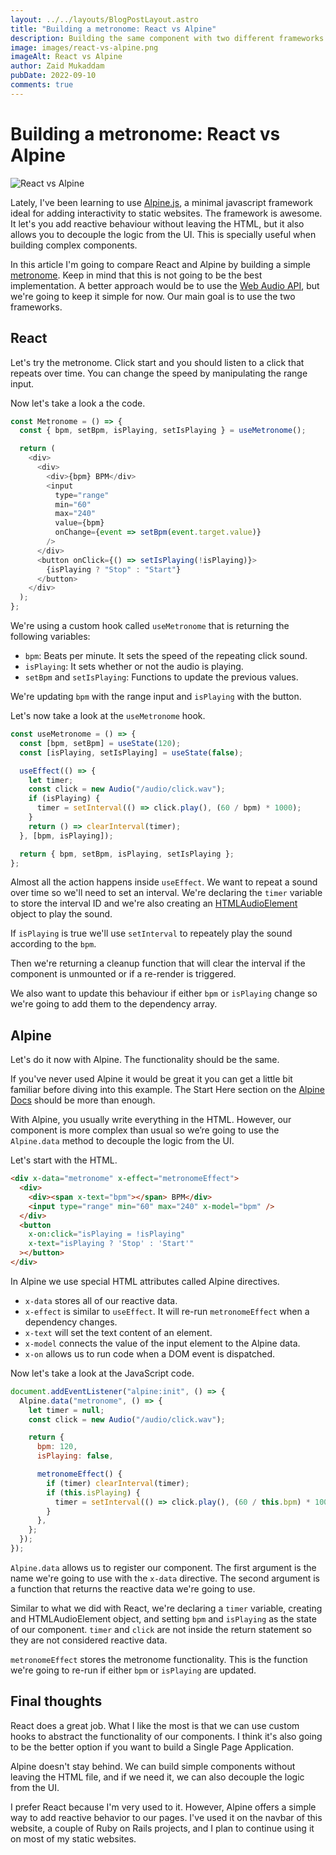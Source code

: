 ```yaml
---
layout: ../../layouts/BlogPostLayout.astro
title: "Building a metronome: React vs Alpine"
description: Building the same component with two different frameworks.
image: images/react-vs-alpine.png
imageAlt: React vs Alpine
author: Zaid Mukaddam
pubDate: 2022-09-10
comments: true
---
```



# Building a metronome: React vs Alpine

<img src="/images/react-vs-alpine.png" alt="React vs Alpine" class="rounded-xl" />

Lately, I've been learning to use [Alpine.js](https://alpinejs.dev/), a minimal javascript framework ideal for adding
interactivity to static websites. The framework is awesome. It let's you add reactive behaviour without leaving the
HTML, but it also allows you to decouple the logic from the UI. This is specially useful when building complex
components.

In this article I'm going to compare React and Alpine by building a simple
[metronome](https://en.wikipedia.org/wiki/Metronome). Keep in mind that this is not going to be the best implementation.
A better approach would be to use the [Web Audio API](https://developer.mozilla.org/en-US/docs/Web/API/Web_Audio_API),
but we're going to keep it simple for now. Our main goal is to use the two frameworks.

## React

Let's try the metronome. Click start and you should listen to a click that repeats over time. You can change the speed
by manipulating the range input.

<ReactMetronome client:visible />

Now let's take a look a the code.

```javascript
const Metronome = () => {
  const { bpm, setBpm, isPlaying, setIsPlaying } = useMetronome();

  return (
    <div>
      <div>
        <div>{bpm} BPM</div>
        <input
          type="range"
          min="60"
          max="240"
          value={bpm}
          onChange={event => setBpm(event.target.value)}
        />
      </div>
      <button onClick={() => setIsPlaying(!isPlaying)}>
        {isPlaying ? "Stop" : "Start"}
      </button>
    </div>
  );
};
```

We're using a custom hook called `useMetronome` that is returning the following variables:

- `bpm`: Beats per minute. It sets the speed of the repeating click sound.
- `isPlaying`: It sets whether or not the audio is playing.
- `setBpm` and `setIsPlaying`: Functions to update the previous values.

We're updating `bpm` with the range input and `isPlaying` with the button.

Let's now take a look at the `useMetronome` hook.

```javascript
const useMetronome = () => {
  const [bpm, setBpm] = useState(120);
  const [isPlaying, setIsPlaying] = useState(false);

  useEffect(() => {
    let timer;
    const click = new Audio("/audio/click.wav");
    if (isPlaying) {
      timer = setInterval(() => click.play(), (60 / bpm) * 1000);
    }
    return () => clearInterval(timer);
  }, [bpm, isPlaying]);

  return { bpm, setBpm, isPlaying, setIsPlaying };
};
```

Almost all the action happens inside `useEffect`. We want to repeat a sound over time so we'll need to set an interval.
We're declaring the `timer` variable to store the interval ID and we're also creating an
[HTMLAudioElement](https://developer.mozilla.org/en-US/docs/Web/API/HTMLAudioElement) object to play the sound.

If `isPlaying` is true we'll use `setInterval` to repeately play the sound according to the `bpm`.

Then we're returning a cleanup function that will clear the interval if the component is unmounted or if a re-render is
triggered.

We also want to update this behaviour if either `bpm` or `isPlaying` change so we're going to add them to the dependency
array.

## Alpine

Let's do it now with Alpine. The functionality should be the same.

<AlpineMetronome />

If you've never used Alpine it would be great it you can get a little bit familiar before diving into this example. The
Start Here section on the [Alpine Docs](https://alpinejs.dev/start-here) should be more than enough.

With Alpine, you usually write everything in the HTML. However, our component is more complex than usual so we’re going
to use the `Alpine.data` method to decouple the logic from the UI.

Let's start with the HTML.

```html
<div x-data="metronome" x-effect="metronomeEffect">
  <div>
    <div><span x-text="bpm"></span> BPM</div>
    <input type="range" min="60" max="240" x-model="bpm" />
  </div>
  <button
    x-on:click="isPlaying = !isPlaying"
    x-text="isPlaying ? 'Stop' : 'Start'"
  ></button>
</div>
```

In Alpine we use special HTML attributes called Alpine directives.

- `x-data` stores all of our reactive data.
- `x-effect` is similar to `useEffect`. It will re-run `metronomeEffect` when a dependency changes.
- `x-text` will set the text content of an element.
- `x-model` connects the value of the input element to the Alpine data.
- `x-on` allows us to run code when a DOM event is dispatched.

Now let's take a look at the JavaScript code.

```javascript
document.addEventListener("alpine:init", () => {
  Alpine.data("metronome", () => {
    let timer = null;
    const click = new Audio("/audio/click.wav");

    return {
      bpm: 120,
      isPlaying: false,

      metronomeEffect() {
        if (timer) clearInterval(timer);
        if (this.isPlaying) {
          timer = setInterval(() => click.play(), (60 / this.bpm) * 1000);
        }
      },
    };
  });
});
```

`Alpine.data` allows us to register our component. The first argument is the name we're going to use with the `x-data`
directive. The second argument is a function that returns the reactive data we're going to use.

Similar to what we did with React, we're declaring a `timer` variable, creating and HTMLAudioElement object, and setting
`bpm` and `isPlaying` as the state of our component. `timer` and `click` are not inside the return statement so they are
not considered reactive data.

`metronomeEffect` stores the metronome functionality. This is the function we're going to re-run if either `bpm` or
`isPlaying` are updated.

## Final thoughts

React does a great job. What I like the most is that we can use custom hooks to abstract the functionality of our
components. I think it's also going to be the better option if you want to build a Single Page Application.

Alpine doesn't stay behind. We can build simple components without leaving the HTML file, and if we need it, we can also
decouple the logic from the UI.

I prefer React because I'm very used to it. However, Alpine offers a simple way to add reactive behavior to our pages.
I've used it on the navbar of this website, a couple of Ruby on Rails projects, and I plan to continue using it on most
of my static websites.
